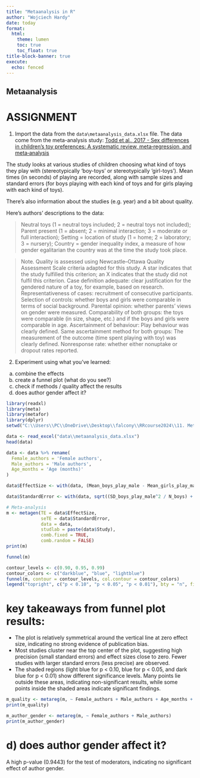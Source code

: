 ```yaml
---
title: "Metaanalysis in R"
author: "Wojciech Hardy"
date: today
format:  
  html:
    theme: lumen
    toc: true
    toc_float: true
title-block-banner: true
execute:
  echo: fenced
---
```




## Metaanalysis

# ASSIGNMENT 

1) Import the data from the `data\metaanalysis_data.xlsx` file. The data come from the meta-analysis study: [Todd et al., 2017 - Sex differences in children's toy preferences: A systematic review, meta‐regression, and meta‐analysis](https://onlinelibrary.wiley.com/doi/full/10.1002/icd.2064)

The study looks at various studies of children choosing what kind of toys they play with (stereotypically 'boy-toys' or stereotypically 'girl-toys'). Mean times (in seconds) of playing are recorded, along with sample sizes and standard errors (for boys playing with each kind of toys and for girls playing with each kind of toys).

There's also information about the studies (e.g. year) and a bit about quality.

Here's authors' descriptions to the data:

> Neutral toys (1 = neutral toys included; 2 = neutral toys not included); Parent present (1 = absent; 2 = minimal interaction; 3 = moderate or full interaction); Setting = location of study (1 = home; 2 = laboratory; 3 = nursery); Country = gender inequality index, a measure of how gender egalitarian the country was at the time the study took place.

> Note. Quality is assessed using Newcastle–Ottawa Quality Assessment Scale criteria adapted for this study. A star indicates that the study fulfilled this criterion; an X indicates that the
study did not fulfil this criterion. 
Case definition adequate: clear justification for the gendered nature of a toy, for example, based on research. 
Representativeness of cases: recruitment of consecutive participants. 
Selection of controls: whether boys and girls were comparable in terms of social background.
Parental opinion: whether parents' views on gender were measured.
Comparability of both groups: the toys were comparable (in size, shape, etc.) and if the boys and girls were comparable in age. 
Ascertainment of behaviour: Play behaviour was clearly defined. 
Same ascertainment method for both groups: The measurement of the outcome (time spent playing with toy) was clearly defined. 
Nonresponse rate: whether either nonuptake or dropout rates reported.

2) Experiment using what you've learned:

a) combine the effects
b) create a funnel plot (what do you see?)
c) check if methods / quality affect the results
d) does author gender affect it?

```r
library(readxl)
library(meta)
library(metafor)
library(dplyr)
setwd("C:\\Users\\PC\\OneDrive\\Desktop\\falcony\\RRcourse2024\\11. Metaanalysis")
```

```r
data <- read_excel("data\\metaanalysis_data.xlsx")
head(data)
```

```r
data <- data %>% rename(
  Female_authors = 'Female authors',
  Male_authors = 'Male authors',
  Age_months = 'Age (months)'
)
```

```r

data$EffectSize <- with(data, (Mean_boys_play_male - Mean_girls_play_male) / sqrt((SD_boys_play_male^2 / N_boys) + (SD_girls_play_male^2 / N_girls)))

data$StandardError <- with(data, sqrt((SD_boys_play_male^2 / N_boys) + (SD_girls_play_male^2 / N_girls)))

```

```r
# Meta-analysis
m <- metagen(TE = data$EffectSize,
             seTE = data$StandardError,
             data = data,
             studlab = paste(data$Study),
             comb.fixed = TRUE,
             comb.random = FALSE)
print(m)
```

```r
funnel(m)
```

```r
contour_levels <- c(0.90, 0.95, 0.99)
contour_colors <- c("darkblue", "blue", "lightblue")
funnel(m, contour = contour_levels, col.contour = contour_colors)
legend("topright", c("p < 0.10", "p < 0.05", "p < 0.01"), bty = "n", fill = contour_colors)
```
# key takeaways from funnel plot results:

- The plot is relatively symmetrical around the vertical line at zero effect size, indicating no strong evidence of publication bias.
- Most studies cluster near the top center of the plot, suggesting high precision (small standard errors) and effect sizes close to zero. Fewer studies with larger standard errors (less precise) are observed.
- The shaded regions (light blue for p < 0.10, blue for p < 0.05, and dark blue for p < 0.01) show different significance levels. Many points lie outside these areas, indicating non-significant results, while some points inside the shaded areas indicate significant findings.

```r
m_quality <- metareg(m, ~ Female_authors + Male_authors + Age_months + N_boys + N_girls)
print(m_quality)

m_author_gender <- metareg(m, ~ Female_authors + Male_authors)
print(m_author_gender)

```
# d) does author gender affect it?

A high p-value (0.9443) for the test of moderators, indicating no significant effect of author gender.

